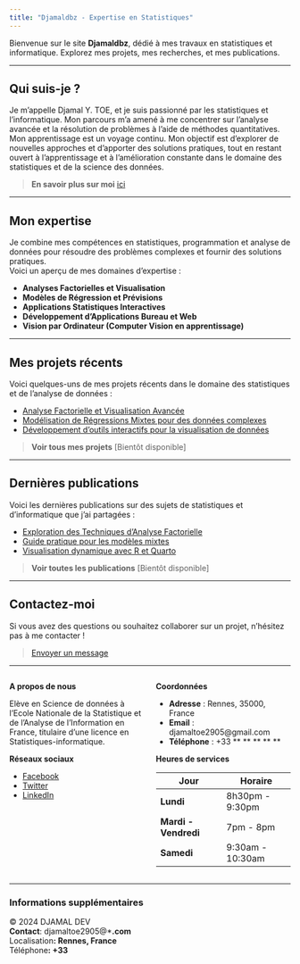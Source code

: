 ```yaml
---
title: "Djamaldbz - Expertise en Statistiques"
---
```


Bienvenue sur le site **Djamaldbz**, dédié à mes travaux en statistiques et informatique. Explorez mes projets, mes recherches, et mes publications.

---

## Qui suis-je ?

Je m'appelle Djamal Y. TOE, et je suis passionné par les statistiques et l'informatique. Mon parcours m'a amené à me concentrer sur l'analyse avancée et la résolution de problèmes à l'aide de méthodes quantitatives. Mon apprentissage est un voyage continu. Mon objectif est d'explorer de nouvelles approches et d'apporter des solutions pratiques, tout en restant ouvert à l'apprentissage et à l'amélioration constante dans le domaine des statistiques et de la science des données.

> **En savoir plus sur moi** [ici](https://djamal2905.github.io/djamaldbz/about.html)

---

## Mon expertise

Je combine mes compétences en statistiques, programmation et analyse de données pour résoudre des problèmes complexes et fournir des solutions pratiques.  
Voici un aperçu de mes domaines d'expertise :

- **Analyses Factorielles et Visualisation**
- **Modèles de Régression et Prévisions**
- **Applications Statistiques Interactives**
- **Développement d'Applications Bureau et Web**
- **Vision par Ordinateur (Computer Vision en apprentissage)**

---

## Mes projets récents

Voici quelques-uns de mes projets récents dans le domaine des statistiques et de l'analyse de données :

- [Analyse Factorielle et Visualisation Avancée](#)
- [Modélisation de Régressions Mixtes pour des données complexes](#)
- [Développement d'outils interactifs pour la visualisation de données](#)

> **Voir tous mes projets** [Bientôt disponible]

---

## Dernières publications

Voici les dernières publications sur des sujets de statistiques et d'informatique que j'ai partagées :

- [Exploration des Techniques d'Analyse Factorielle](#)
- [Guide pratique pour les modèles mixtes](#)
- [Visualisation dynamique avec R et Quarto](#)

> **Voir toutes les publications** [Bientôt disponible]

---

## Contactez-moi

Si vous avez des questions ou souhaitez collaborer sur un projet, n'hésitez pas à me contacter !

> [Envoyer un message](mailto:djamaltoe@example.com)

---

::::{.columns}
::: {.column width=4}
**A propos de nous**

Elève en Science de données à l'Ecole Nationale de la Statistique et de l'Analyse de l'Information en France, titulaire d'une licence en Statistiques-informatique.

**Réseaux sociaux**

- [Facebook](#)
- [Twitter](#)
- [LinkedIn](#)
:::

::: {.column width=4}

**Coordonnées**

- **Adresse** : Rennes, 35000, France
- **Email** : djamaltoe2905@gmail.com
- **Téléphone** : +33 ** ** ** ** **

**Heures de services**

| Jour                    | Horaire                   |
|-------------------------|---------------------------|
| **Lundi**               | 8h30pm - 9:30pm           |
| **Mardi - Vendredi**    | 7pm - 8pm                 |
| **Samedi**              | 9:30am - 10:30am          |

:::
::::

---

### Informations supplémentaires

© 2024 DJAMAL DEV  
**Contact**: djamaltoe2905@***.com  
**Localisation**: Rennes, France  
**Téléphone**: +33 ** ** ** ** **